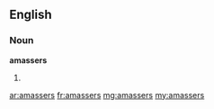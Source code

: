 ==English==

===Noun===
'''amassers'''

# {{plural of|[[amasser]]}}

[[ar:amassers]]
[[fr:amassers]]
[[mg:amassers]]
[[my:amassers]]